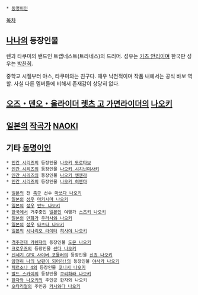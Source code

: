  * [[동명이인]]

[[목차]]

== [[나나]]의 등장인물 ==
렌과 타쿠미의 밴드인 트랩네스트(트라네스)의 드러머. 성우는 [[카츠 안리]]이며 한국판 성우는 [[박찬희]].

중학교 시절부터 야스, 타쿠미와는 친구다. 매우 낙천적이며 작품 내에서는 공식 바보 역할. 사실 다른 멤버들에 비해서 존재감이 상당히 없다.

== [[오즈・덴오・올라이더 렛츠 고 가면라이더]]의 [[나오키(렛츠 고 가면라이더)|나오키]] ==

== [[일본]]의 [[작곡가]] [[NAOKI]] ==

== 기타 [[동명이인]] ==
 * [[인간 시리즈]]의 등장인물 [[나오키 도로타보]]
 * [[인간 시리즈]]의 등장인물 [[나오키 시치닌미사키]]
 * [[인간 시리즈]]의 등장인물 [[나오키 엔엔라]]
 * [[인간 시리즈]]의 등장인물 [[나오키 히엔마]]



 * [[일본]]의 전 [[축구]] 선수 [[마쓰다 나오키]]
 * [[일본]]의 [[성우]] [[마키시마 나오키]]
 * [[일본]]의 [[성우]] [[반도 나오키]]
 * [[한국]]에서 거주중인 [[일본인]] 여행가 [[스즈키 나오키]]
 * [[일본]]의 [[만화가]] [[우라사와 나오키]]
 * [[일본]]의 [[성우]] [[타츠타 나오키]]
 * [[일본]]의 [[시나리오 라이터]] [[히사야 나오키]]


 * [[격주전대 카렌쟈]]의 등장인물 [[도몬 나오키]]
 * [[크로우즈]]의 등장인물 [[센다 나오키]]
 * [[신세기 GPX 사이버 포뮬러]]의 등장인물 [[신죠 나오키]]
 * [[얌전히 나의 남편이 되어라!]]의 등장인물 [[야사카 나오키]]
 * [[페르소나 4]]의 등장인물 [[코니시 나오키]]
 * [[발드 스카이]]의 등장인물 [[쿠리하라 나오키]]
 * [[한자와 나오키]]의 주인공 한자와 나오키
 * [[오타리얼]]의 주인공 [[카시와다 나오키]]
